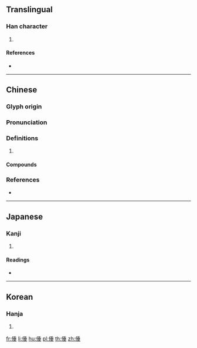 ==Translingual==

===Han character===
{{Han char|rn=9|rad=人|as=08|sn=10|four=22214|canj=OHJM|ids=⿰亻垂}}

# {{defn|Han|sort=人08}}

====References====
* {{Han ref|kx=0107.300|dkj=00770|dj=0229.100|hdz=10179.030|uh=5015|ud=20501|bh=D45B|bd=54363}}

----

==Chinese==
{{zh-forms}}

===Glyph origin===
{{Han etym}}

===Pronunciation===
{{zh-pron
|m=chuí
|c=seoi4
|mc=y
|oc=y
|cat=
}}

===Definitions===
{{zh-hanzi}}

# {{rfdef|zh}}

====Compounds====
{{zh-der|工倕|般倕}}

===References===
* {{R:twedu|B00120}}

----

==Japanese==

===Kanji===
{{ja-kanji|grade=|rs=人08}}

# {{defn|lang=ja|sort=人08}}

====Readings====
* {{ja-readings|on=[[すい]] (sui), [[ずい]] (zui), [[つい]] (tsui)|kun=[[おもい]] (omoi)}}

----

==Korean==

===Hanja===
{{ko-hanja|hangeul=수|rv=su|mr=su}}

# {{defn|lang=ko|sort=人08}}

[[fr:倕]]
[[li:倕]]
[[hu:倕]]
[[pl:倕]]
[[th:倕]]
[[zh:倕]]